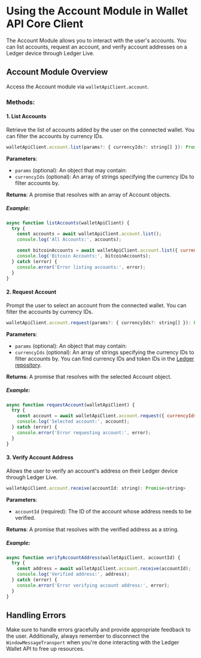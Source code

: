 # Using the Account Module in Wallet API Core Client

The Account Module allows you to interact with the user's accounts. You can list accounts, request an account, and verify account addresses on a Ledger device through Ledger Live.

## Account Module Overview

Access the Account module via `walletApiClient.account`.

### Methods:

#### 1. List Accounts

Retrieve the list of accounts added by the user on the connected wallet. You can filter the accounts by currency IDs.

```javascript
walletApiClient.account.list(params?: { currencyIds?: string[] }): Promise<Account[]>
```

**Parameters**:
- `params` (optional): An object that may contain:
- `currencyIds` (optional): An array of strings specifying the currency IDs to filter accounts by.

**Returns**: A promise that resolves with an array of Account objects.

##### Example:

```javascript
async function listAccounts(walletApiClient) {
  try {
    const accounts = await walletApiClient.account.list();
    console.log('All Accounts:', accounts);

    const bitcoinAccounts = await walletApiClient.account.list({ currencyIds: ['bitcoin'] });
    console.log('Bitcoin Accounts:', bitcoinAccounts);
  } catch (error) {
    console.error('Error listing accounts:', error);
  }
}
```

#### 2. Request Account

Prompt the user to select an account from the connected wallet. You can filter the accounts by currency IDs.

```javascript
walletApiClient.account.request(params?: { currencyIds?: string[] }): Promise<Account>
```

**Parameters**:
- `params` (optional): An object that may contain:
- `currencyIds` (optional): An array of strings specifying the currency IDs to filter accounts by. You can find currency IDs and token IDs in the [Ledger repository](https://github.com/LedgerHQ/ledger-live/blob/main/libs/ledgerjs/packages/cryptoassets/src/currencies.ts).

**Returns**: A promise that resolves with the selected Account object.

##### Example:

```javascript
async function requestAccount(walletApiClient) {
  try {
    const account = await walletApiClient.account.request({ currencyIds: ['ethereum'] });
    console.log('Selected account:', account);
  } catch (error) {
    console.error('Error requesting account:', error);
  }
}
```

#### 3. Verify Account Address

Allows the user to verify an account's address on their Ledger device through Ledger Live.

```javascript
walletApiClient.account.receive(accountId: string): Promise<string>
```

**Parameters**:
- `accountId` (required): The ID of the account whose address needs to be verified.

**Returns**: A promise that resolves with the verified address as a string.

##### Example:

```javascript
async function verifyAccountAddress(walletApiClient, accountId) {
  try {
    const address = await walletApiClient.account.receive(accountId);
    console.log('Verified address:', address);
  } catch (error) {
    console.error('Error verifying account address:', error);
  }
}
```

## Handling Errors

Make sure to handle errors gracefully and provide appropriate feedback to the user. Additionally, always remember to disconnect the `WindowMessageTransport` when you're done interacting with the Ledger Wallet API to free up resources.
